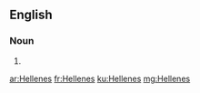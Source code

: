 ==English==

===Noun===
{{head|en|plural}}

# {{plural of|Hellene|lang=en|nocat=1}}

[[ar:Hellenes]]
[[fr:Hellenes]]
[[ku:Hellenes]]
[[mg:Hellenes]]